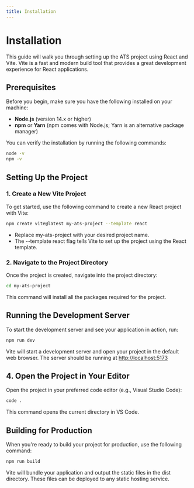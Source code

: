```yaml
---
title: Installation
---
```


# Installation

This guide will walk you through setting up the ATS project using React and Vite. Vite is a fast and modern build tool that provides a great development experience for React applications.

## Prerequisites

Before you begin, make sure you have the following installed on your machine:

- **Node.js** (version 14.x or higher)
- **npm** or **Yarn** (npm comes with Node.js; Yarn is an alternative package manager)

You can verify the installation by running the following commands:

```bash
node -v
npm -v
```

## Setting Up the Project
### 1. Create a New Vite Project
To get started, use the following command to create a new React project with Vite:

```bash
npm create vite@latest my-ats-project --template react
```

- Replace my-ats-project with your desired project name.
- The --template react flag tells Vite to set up the project using the React template.

 ### 2. Navigate to the Project Directory
Once the project is created, navigate into the project directory:

```bash
cd my-ats-project
```
This command will install all the packages required for the project.

## Running the Development Server
To start the development server and see your application in action, run:
```bash
npm run dev
```

Vite will start a development server and open your project in the default web browser. The server should be running at [http://localhost:5173](http://localhost:5173)

## 4. Open the Project in Your Editor
Open the project in your preferred code editor (e.g., Visual Studio Code):

```bash
code .
```

This command opens the current directory in VS Code.

## Building for Production
When you're ready to build your project for production, use the following command:

```bash
npm run build
```
Vite will bundle your application and output the static files in the dist directory. These files can be deployed to any static hosting service.